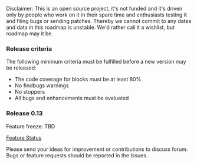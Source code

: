 Disclaimer: This is an open source project, it's not funded and it's driven only by people who work on it in their spare time and enthusiasts testing it and filing bugs or sending patches. Thereby we cannot commit to any dates and data in this roadmap is unstable. We'd rather call it a wishlist, but roadmap may it be.

=== Release criteria ===

The following minimum criteria must be fulfilled before a new version may be released:

* The code coverage for blocks must be at least 80%
* No findbugs warnings
* No stoppers
* All bugs and enhancements must be evaluated

=== Release 0.13 ===

Feature freeze: TBD

[https://github.com/OpenGrok/OpenGrok/issues?q=is%3Aopen+is%3Aissue+milestone%3A0.13 Feature Status]


Please send your ideas for improvement or contributions to discuss forum. Bugs or feature requests should be reported in the Issues.